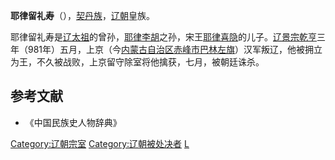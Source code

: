 '''耶律留礼寿'''（{{bd|10世纪|？|981年|catIdx=Y}}），[[契丹族|契丹族]]，[[辽朝|辽朝]]皇族。

耶律留礼寿是[[辽太祖|辽太祖]]的曾孙，[[耶律李胡|耶律李胡]]之孙，宋王[[耶律喜隐|耶律喜隐]]的儿子。[[辽景宗|辽景宗]][[乾亨_(辽朝)|乾亨]]三年（981年）五月，上京（今[[内蒙古自治区|内蒙古自治区]][[赤峰市|赤峰市]][[巴林左旗|巴林左旗]]）汉军叛辽，他被拥立为王，不久被战败，上京留守除室将他擒获，七月，被朝廷诛杀。

==参考文献==
*《中国民族史人物辞典》

{{DEFAULTSORT:Y}}
[[Category:辽朝宗室|Category:辽朝宗室]]
[[Category:辽朝被处决者|Category:辽朝被处决者]]
[[Category:耶律氏|L]]